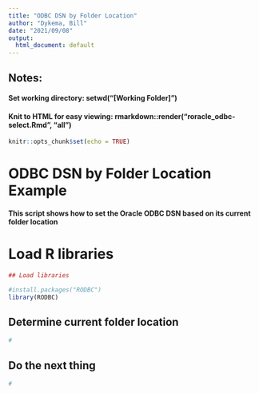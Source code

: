 ```yaml
---
title: "ODBC DSN by Folder Location"
author: "Dykema, Bill"
date: "2021/09/08"
output:
  html_document: default
---
```


## Notes:
#### Set working directory: setwd("[Working Folder]")
#### Knit to HTML for easy viewing: rmarkdown::render("roracle_odbc-select.Rmd", "all")

```r
knitr::opts_chunk$set(echo = TRUE)
```

# ODBC DSN by Folder Location Example
#### This script shows how to set the Oracle ODBC DSN based on its current folder location

# Load R libraries

```r
## Load libraries

#install.packages("RODBC")
library(RODBC)

```

## Determine current folder location

```r
#
```

## Do the next thing

```r
#
```